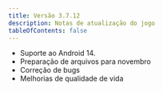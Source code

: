 ```yaml
---
title: Versão 3.7.12
description: Notas de atualização do jogo
tableOfContents: false
---
```


* Suporte ao Android 14.
* Preparação de arquivos para novembro
* Correção de bugs
* Melhorias de qualidade de vida